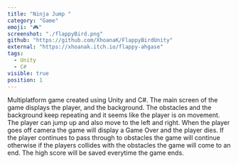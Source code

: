 ```yaml
---
title: "Ninja Jump "
category: "Game"
emoji: "🎮"
screenshot: "./flappyBird.png"
github: "https://github.com/XhoanaK/FlappyBirdUnity"
external: "https://xhoanak.itch.io/flappy-ahgase"
tags:
  - Unity
  - C#
visible: true
position: 1
---
```


Multiplatform game created using Unity and C#. The main screen of the game displays the player, and the background. The obstacles and the background keep repeating and it seems like the player is on movement. The player can jump up and also move to the left and right. When the player goes off camera the game will display a Game Over and the player dies. If the player continues to pass through to obstacles the game will continue otherwise if the players collides with the obstacles the game will come to an end. The high score will be saved everytime the game ends.
